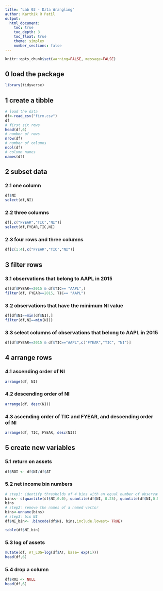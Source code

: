 ```yaml
---
title: "Lab 03 - Data Wrangling"
author: Karthik R Patil
output:
  html_document:
    toc: true
    toc_depth: 3
    toc_float: true
    theme: simplex
    number_sections: false
---
```


```r
knitr::opts_chunk$set(warning=FALSE, message=FALSE)
```

## 0 load the package 
```r
library(tidyverse)
```

## 1 create a tibble 

```r
# load the data 
df<-read_csv("firm.csv")
df
# first six rows 
head(df,6)
# number of rows  
nrow(df)
# number of columns 
ncol(df)
# column names 
names(df)

```

## 2 subset data 

### 2.1 one column 
```r
df$NI
select(df,NI)

```

### 2.2 three columns 
```r
df[,c("FYEAR","TIC","NI")]
select(df,FYEAR,TIC,NI)

```

### 2.3 four rows and three columns
```r
df[c(1:4),c("FYEAR","TIC","NI")]

```

## 3 filter rows  

### 3.1 observations that belong to AAPL in 2015 
```r
df[df$FYEAR==2015 & df$TIC== "AAPL",]
filter(df, FYEAR==2015, TIC== "AAPL")
```

### 3.2 observations that have the minimum NI value 
```r
df[df$NI==min(df$NI),] 
filter(df,NI==min(NI))
```

### 3.3 select columns of observations that belong to AAPL in 2015   
```r
df[df$FYEAR==2015 & df$TIC=="AAPL",c("FYEAR","TIC", "NI")]

```

## 4 arrange rows 

### 4.1 ascending order of NI
```r
arrange(df, NI)

```

### 4.2 descending order of NI
```r
arrange(df, desc(NI))

```

### 4.3 ascending order of TIC and FYEAR, and descending order of NI
```r
arrange(df, TIC, FYEAR, desc(NI))

```

## 5 create new variables  

### 5.1 return on assets 
```r
df$ROI <- df$NI/df$AT

```

### 5.2 net income bin numbers  
```r
# step1: identify thresholds of 4 bins with an equal number of observations 
bins<- c(quantile(df$NI,0.0), quantile(df$NI, 0.25), quantile(df$NI,0.5),quantile(df$NI,0.75),quantile(df$NI,1) )
bins
# step2: remove the names of a named vector  
bins<-unname(bins)
# step3: bin NI  
df$NI_bin<- .bincode(df$NI, bins,include.lowest= TRUE)

table(df$NI_bin)
```

### 5.3 log of assets 
```r
mutate(df, AT_LOG=log(df$AT, base= exp(1)))
head(df,6)

```

### 5.4 drop a column 
```r

df$ROI <- NULL
head(df,6)
```

